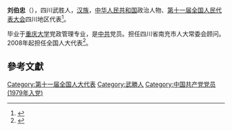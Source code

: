 '''刘伯忠'''（{{bd|1949年||}}），四川武胜人，[[汉族|汉族]]，[[中华人民共和国|中华人民共和国]]政治人物、[[第十一届全国人民代表大会|第十一届全国人民代表大会]]四川地区代表<ref>{{cite web|author=新华网|title=第十一届全国人大代表|url=http://news.xinhuanet.com/ziliao/2008-03/03/content_7708230.htm?node=36628|publisher=新华网|accessdate=2014-01-07|archive-date=2014-01-10|archive-url=https://web.archive.org/web/20140110211415/http://news.xinhuanet.com/ziliao/2008-03/03/content_7708230.htm?node=36628|dead-url=no}}</ref>。

毕业于[[重庆大学|重庆大学]]党政管理专业，是[[中共|中共]]党员。担任四川省南充市人大常委会顾问。2008年起担任全国人大代表<ref>{{cite news|title=全国人大代表信息-刘伯忠|url=http://210.82.31.1:8084/delegate/viewDelegate.action?dbid=112154|accessdate=2013-04-05|newspaper=全国人大网|archive-url=https://web.archive.org/web/20140522092743/http://www.npc.gov.cn/delegate/viewDelegate.action?dbid=112154|archive-date=2014-05-22|dead-url=yes}}</ref>。

==參考文獻==
{{reflist}}

{{DEFAULTSORT:liu bozhong}}
[[Category:第十一届全国人大代表|Category:第十一届全国人大代表]]
[[Category:武勝人|Category:武勝人]]
[[Category:中国共产党党员_(1979年入党)|Category:中国共产党党员 (1979年入党)]]
{{China-poli-bio-stub}}